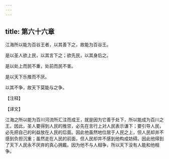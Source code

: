 ```yaml
---
---
---
```

title: 第六十六章
---

江海所以能为百谷王者，以其善下之，故能为百谷王。

是以圣人欲上民，以其言下之；欲先民，以其身后之。

是以处上而民不重，处前而民不害。

是以天下乐推而不厌。

以其不争，故天下莫能与之争。

【注释】

【译文】

江海之所以能为百川河流所汇注而成王，就是因为它善于处下，所以能成为百川之王。因此，圣人要得到人民的推崇，必先在言行上对人民表示谦下；要引导人民，必先把自己的利益放在人民的后面。因此他虽然地位居于人民之上，但人民却并不感到负担沉重；虽然走在人民的前面，但人民却并不感到他构成妨碍。因此他得到了天下人民永不厌弃的真心拥戴。因为他不与人相争，所以天下没有人能和他相争。